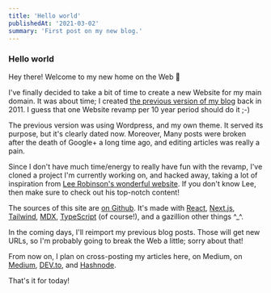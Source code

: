 ```yaml
---
title: 'Hello world'
publishedAt: '2021-03-02'
summary: 'First post on my new blog.'
---
```


### Hello world

Hey there! Welcome to my new home on the Web 🎉

I've finally decided to take a bit of time to create a new Website for my main domain. It was about time; I created [the previous version of my blog](https://github.com/dsebastien/midnightlight) back in 2011. I guess that one Website revamp per 10 year period should do it ;-)

The previous version was using Wordpress, and my own theme. It served its purpose, but it's clearly dated now. Moreover, Many posts were broken after the death of Google+ a long time ago, and editing articles was really a pain.

Since I don't have much time/energy to really have fun with the revamp, I've cloned a project I'm currently working on, and hacked away, taking a lot of inspiration from [Lee Robinson's wonderful website](https://leerob.io/). If you don't know Lee, then make sure to check out his top-notch content!

The sources of this site are [on Github](https://github.com/dsebastien/website-dsebastien). It's made with [React](https://reactjs.org/), [Next.js](https://nextjs.org/), [Tailwind](https://tailwindcss.com/), [MDX](https://mdxjs.com/), [TypeScript](https://www.typescriptlang.org/) (of course!), and a gazillion other things ^_^.

In the coming days, I'll reimport my previous blog posts. Those will get new URLs, so I'm probably going to break the Web a little; sorry about that!

From now on, I plan on cross-posting my articles here, on Medium, on [Medium](http://dsebastien.medium.com), [DEV.to](https://dev.to/dsebastien), and [Hashnode](https://hashnode.com/@dSebastien).

That's it for today!
